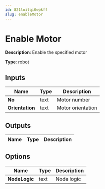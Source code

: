 ```yaml
---
id: 821loitqi0wpkff
slug: enableMotor
---
```


# Enable Motor

**Description**: Enable the specified motor

**Type**: robot

## Inputs

| Name | Type | Description |
| --- | --- | --- |
| **No** | text | Motor number |
| **Orientation** | text | Motor orientation |
## Outputs

| Name | Type | Description |
| --- | --- | --- |
## Options

| Name | Type | Description |
| --- | --- | --- |
| **NodeLogic** | text | Node logic |
